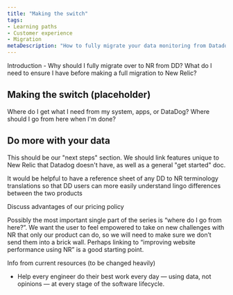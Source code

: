 ```yaml
---
title: "Making the switch"
tags:
- Learning paths
- Customer experience
- Migration
metaDescription: "How to fully migrate your data monitoring from Datadog to New Relic."
---
```



Introduction - Why should I fully migrate over to NR from DD? What do I need to ensure I have before making a full migration to New Relic?

## Making the switch (placeholder)
Where do I get what I need from my system, apps, or DataDog? Where should I go from here when I'm done?

## Do more with your data

This should be our "next steps" section. We should link features unique to New Relic that Datadog doesn't have, as well as a general "get started" doc.

It would be helpful to have a reference sheet of any DD to NR terminology translations so that DD users can more easily understand lingo differences between the two products

Discuss advantages of our pricing policy 

Possibly the most important single part of the series is “where do I go from here?”. We want the user to feel empowered to take on new challenges with NR that only our product can do, so we will need to make sure we don’t send them into a brick wall. Perhaps linking to “improving website performance using NR” is a good starting point.


Info from current resources (to be changed heavily) 

* Help every engineer do their best work every day — using data, not opinions — at every stage of the software lifecycle.
